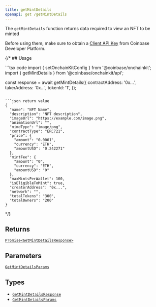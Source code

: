 ```yaml
---
title: getMintDetails
openapi: get /getMintDetails
---
```



The `getMintDetails` function returns data required to view an NFT to be minted

Before using them, make sure to obtain a [Client API Key](https://portal.cdp.coinbase.com/projects/api-keys/client-key) from Coinbase Developer Platform.

{/* ## Usage

<CodeGroup>
```tsx code
import { setOnchainKitConfig } from '@coinbase/onchainkit';
import { getMintDetails } from '@coinbase/onchainkit/api';

const response = await getMintDetails({
  contractAddress: '0x...',
  takerAddress: '0x...',
  tokenId: '1',
});
```

```json return value
{
  "name": "NFT Name",
  "description": "NFT description",
  "imageUrl": "https://example.com/image.png",
  "animationUrl": "",
  "mimeType": "image/png",
  "contractType": "ERC721",
  "price": {
    "amount": "0.0001",
    "currency": "ETH",
    "amountUSD": "0.242271"
  },
  "mintFee": {
    "amount": "0",
    "currency": "ETH",
    "amountUSD": "0"
  },
  "maxMintsPerWallet": 100,
  "isEligibleToMint": true,
  "creatorAddress": "0x...",
  "network": "",
  "totalTokens": "300",
  "totalOwners": "200"
}
```
</CodeGroup> */}

## Returns

[`Promise<GetMintDetailsResponse>`](/onchainkit/api/types#getmintdetailsresponse)

## Parameters

[`GetMintDetailsParams`](/onchainkit/api/types#getmintdetailsparams)

## Types

- [`GetMintDetailsResponse`](/onchainkit/api/types#getmintdetailsresponse)
- [`GetMintDetailsParams`](/onchainkit/api/types#getmintdetailsparams)



<PolicyBanner />